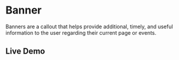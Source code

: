 # Banner

Banners are a callout that helps provide additional, timely, and useful information to the user regarding their current page or events.

## Live Demo


<StorybookIFrame storyId="components-banner" />